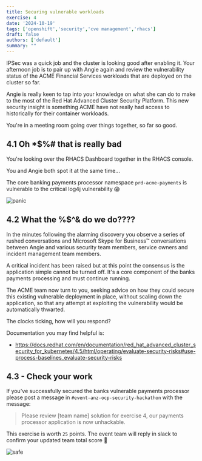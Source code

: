 ```yaml
---
title: Securing vulnerable workloads
exercise: 4
date: '2024-10-19'
tags: ['openshift','security','cve management','rhacs']
draft: false
authors: ['default']
summary: ""
---
```


IPSec was a quick job and the cluster is looking good after enabling it. Your afternoon job is to pair up with Angie again and review the vulnerability status of the ACME Financial Services workloads that are deployed on the cluster so far.

Angie is really keen to tap into your knowledge on what she can do to make to the most of the Red Hat Advanced Cluster Security Platform. This new security insight is something ACME have not really had access to historically for their container workloads.

You're in a meeting room going over things together, so far so good.


## 4.1 Oh *$%# that is really bad

You're looking over the RHACS Dashboard together in the RHACS console.

You and Angie both spot it at the same time... 

The core banking payments processor namespace `prd-acme-payments` is vulnerable to the critical log4j vulnerability 😱

![panic](/static/images/security/panik.png)


## 4.2 What the %$^& do we do????

In the minutes following the alarming discovery you observe a series of rushed conversations and Microsoft Skype for Business™ conversations between Angie and various security team members, service owners and incident management team members.

A critical incident has been raised but at this point the consensus is the application simple cannot be turned off. It's a core component of the banks payments processing and must continue running.

The ACME team now turn to you, seeking advice on how they could secure this existing vulnerable deployment in place, without scaling down the application, so that any attempt at exploiting the vulnerability would be automatically thwarted.

The clocks ticking, how will you respond?

Documentation you may find helpful is:

- https://docs.redhat.com/en/documentation/red_hat_advanced_cluster_security_for_kubernetes/4.5/html/operating/evaluate-security-risks#use-process-baselines_evaluate-security-risks


## 4.3 - Check your work

If you've successfully secured the banks vulnerable payments processor please post a message in `#event-anz-ocp-security-hackathon` with the message:

> Please review [team name] solution for exercise 4, our payments processor application is now unhackable.

This exercise is worth `25` points. The event team will reply in slack to confirm your updated team total score 🎉 

![safe](/static/images/security/hack-prevented.png)

